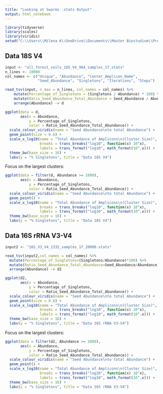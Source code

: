 ---
title: "Looking at Swarms .stats Output"
output: html_notebook
---
```{r}
library(tidyverse)
library(scales)
library(viridis)
setwd("C:\\Users\\Milena K\\OneDrive\\Documents\\Master Biostudium\\Projekt_France")
```

Data 18S V4
---------------------
```{r}
input <- "all_forest_soils_18S_V4_904_samples_1f.stats"
n_lines <- 10000
col_names <- c("Unique", "Abundance", "Center_Amplicon_Name",
               "Seed_Abundance", "Singletons", "Iterations", "Steps")
```
```{r}
read_tsv(input, n_max = n_lines, col_names = col_names) %>%
    mutate(Percentage_of_Singletons = (Singletons / Abundance) * 100) %>% 
    mutate(Ratio_Seed_Abundance_Total_Abundance = Seed_Abundance / Abundance) %>%
    arrange(Abundance) -> d
```

```{r}
ggplot(data = d,
       aes(x = Abundance,
           y = Percentage_of_Singletons,
           color = Ratio_Seed_Abundance_Total_Abundance)) +
  scale_colour_viridis(name = "Seed Abundance\nto total Abundance") +
  geom_point(size = 0.6) +
  scale_x_log10(name = "Total Abundance of Amplicons\n(Cluster Size)",
                breaks = trans_breaks("log10", function(x) 10^x),
                labels = trans_format("log10", math_format(10^.x))) +
  theme_bw(base_size = 16) +
  labs(y = "% Singletons", title = "Data 18S V4")
```

Focus on the largest clusters:

```{r}
ggplot(data = filter(d, Abundance >= 1000),
       aes(x = Abundance,
           y = Percentage_of_Singletons,
           color = Ratio_Seed_Abundance_Total_Abundance)) +
  scale_colour_viridis(name = "Seed Abundance\nto total Abundance") +
  geom_point() +
  scale_x_log10(name = "Total Abundance of Amplicons\n(Cluster Size)",
                breaks = trans_breaks("log10", function(x) 10^x),
                labels = trans_format("log10", math_format(10^.x))) +
  theme_bw(base_size = 16) +
  labs(y = "% Singletons", title = "Data 18S V4")
```

Data 16S rRNA V3-V4
---------------------------
```{r}
input2 <- "16S_V3_V4_1332_samples_1f_20000.stats"
```
```{r}
read_tsv(input2,col_names = col_names) %>% 
  mutate(Percentage_of_Singletons=(Singletons/Abundance)*100) %>% 
  mutate(Ratio_Seed_Abundance_Total_Abundance=Seed_Abundance/Abundance)  %>%
  arrange(Abundance) -> d2
```


```{r}
ggplot(d2,
       aes(x = Abundance,
           y = Percentage_of_Singletons,
           color = Ratio_Seed_Abundance_Total_Abundance)) +
  scale_colour_viridis(name = "Seed Abundance\nto total Abundance") +
  geom_point(size = 0.6) +
  scale_x_log10(name = "Total Abundance of Amplicons\n(Cluster Size)",
                breaks = trans_breaks("log10", function(x) 10^x),
                labels = trans_format("log10", math_format(10^.x))) +
  theme_bw(base_size = 16) +
  labs(y = "% Singletons", title = "Data 16S rRNA V3-V4")
```
Focus on the largest clusters:
```{r}
ggplot(data = filter(d2, Abundance >= 1000),
       aes(x = Abundance,
           y = Percentage_of_Singletons,
           color = Ratio_Seed_Abundance_Total_Abundance)) +
  scale_colour_viridis(name = "Seed Abundance\nto total Abundance") +
  geom_point() +
  scale_x_log10(name = "Total Abundance of Amplicons\n(Cluster Size)",
                breaks = trans_breaks("log10", function(x) 10^x),
                labels = trans_format("log10", math_format(10^.x))) +
  theme_bw(base_size = 16) +
  labs(y = "% Singletons", title = "Data 16S rRNA V3-V4")
```
